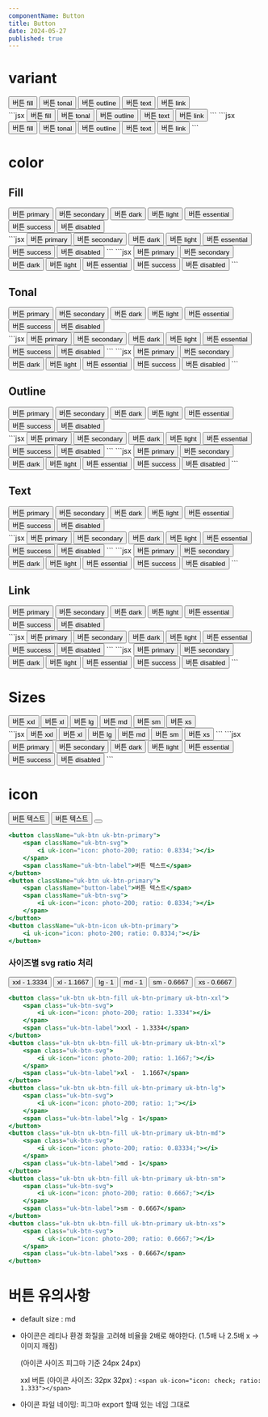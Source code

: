 ```yaml
---
componentName: Button
title: Button
date: 2024-05-27
published: true
---
```


# variant

<Preview>
  <div className="flex items-center gap-3">
    <button className="uk-btn uk-btn-fill uk-btn-primary">버튼 fill</button>
    <button className="uk-btn uk-btn-tonal uk-btn-primary">버튼 tonal</button>
    <button className="uk-btn uk-btn-outline uk-btn-primary">
      버튼 outline
    </button>
    <button className="uk-btn uk-btn-text uk-btn-primary">버튼 text</button>
    <button className="uk-btn uk-btn-link uk-btn-primary">
      <span className="uk-btn-label">버튼 link</span>
    </button>
  </div>
</Preview>
<CodeTabs>
  <TabsContent value="html">
    ```jsx
    <button className="uk-btn uk-btn-fill uk-btn-primary">버튼 fill</button>
    <button className="uk-btn uk-btn-tonal uk-btn-primary">버튼 tonal</button>
    <button className="uk-btn uk-btn-outline uk-btn-primary">
      버튼 outline
    </button>
    <button className="uk-btn uk-btn-text uk-btn-primary">버튼 text</button>
    <button className="uk-btn uk-btn-link uk-btn-primary">
      <span className="uk-btn-label">버튼 link</span>
    </button>
    ```
  </TabsContent>
  <TabsContent value="react">
    ```jsx
    <Button variant="fill" color="primary">
      버튼 fill
    </Button>
    <Button variant="tonal" color="primary">
      버튼 tonal
    </Button>
    <Button variant="outline" color="primary">
      버튼 outline
    </Button>
    <Button variant="text" color="primary">
      버튼 text
    </Button>
    <Button variant="link" color="primary">
      <span className="btn-label">버튼 link</span>
    </Button>
    ```
  </TabsContent>
</CodeTabs>

<br />

# color

## Fill

<Preview>
  <div className="flex items-center gap-3">
    <button className="uk-btn uk-btn-fill uk-btn-primary">버튼 primary</button>
    <button className="uk-btn uk-btn-fill uk-btn-secondary">
      버튼 secondary
    </button>
    <button className="uk-btn uk-btn-fill uk-btn-dark">버튼 dark</button>
    <button className="uk-btn uk-btn-fill uk-btn-light">버튼 light</button>
    <button className="uk-btn uk-btn-fill uk-btn-essential">
      버튼 essential
    </button>
    <button className="uk-btn uk-btn-fill uk-btn-success">버튼 success</button>
    <button className="uk-btn uk-btn-fill uk-btn-disabled">
      버튼 disabled
    </button>
  </div>
</Preview>

<CodeTabs>
  <TabsContent value="html">
    ```jsx
    <button className="uk-btn uk-btn-fill uk-btn-primary">버튼 primary</button>
    <button className="uk-btn uk-btn-fill uk-btn-secondary">
      버튼 secondary
    </button>
    <button className="uk-btn uk-btn-fill uk-btn-dark">버튼 dark</button>
    <button className="uk-btn uk-btn-fill uk-btn-light">버튼 light</button>
    <button className="uk-btn uk-btn-fill uk-btn-essential">
      버튼 essential
    </button>
    <button className="uk-btn uk-btn-fill uk-btn-success">버튼 success</button>
    <button className="uk-btn uk-btn-fill uk-btn-disabled">
      버튼 disabled
    </button>
    ```
  </TabsContent>
  <TabsContent value="react">
    ```jsx
    <Button variant="fill" color="primary">
      버튼 primary
    </Button>
    <Button variant="fill" color="secondary">
      버튼 secondary
    </Button>
    <Button variant="fill" color="dark">
      버튼 dark
    </Button>
    <Button variant="fill" color="light">
      버튼 light
    </Button>
    <Button variant="fill" color="essential">
      버튼 essential
    </Button>
    <Button variant="fill" color="success">
      버튼 success
    </Button>
    <Button variant="fill" color="disabled">
      버튼 disabled
    </Button>
    ```
  </TabsContent>
</CodeTabs>

## Tonal

<Preview>
  <div className="flex items-center gap-3">
    <button className="uk-btn uk-btn-tonal uk-btn-primary">버튼 primary</button>
    <button className="uk-btn uk-btn-tonal uk-btn-secondary">
      버튼 secondary
    </button>
    <button className="uk-btn uk-btn-tonal uk-btn-dark">버튼 dark</button>
    <button className="uk-btn uk-btn-tonal uk-btn-light">버튼 light</button>
    <button className="uk-btn uk-btn-tonal uk-btn-essential">
      버튼 essential
    </button>
    <button className="uk-btn uk-btn-tonal uk-btn-success">버튼 success</button>
    <button className="uk-btn uk-btn-tonal uk-btn-disabled">
      버튼 disabled
    </button>
  </div>
</Preview>
<CodeTabs>
  <TabsContent value="html">
    ```jsx
    <button className="uk-btn uk-btn-tonal uk-btn-primary">버튼 primary</button>
    <button className="uk-btn uk-btn-tonal uk-btn-secondary">
      버튼 secondary
    </button>
    <button className="uk-btn uk-btn-tonal uk-btn-dark">버튼 dark</button>
    <button className="uk-btn uk-btn-tonal uk-btn-light">버튼 light</button>
    <button className="uk-btn uk-btn-tonal uk-btn-essential">
      버튼 essential
    </button>
    <button className="uk-btn uk-btn-tonal uk-btn-success">버튼 success</button>
    <button className="uk-btn uk-btn-tonal uk-btn-disabled">
      버튼 disabled
    </button>
    ```
  </TabsContent>
  <TabsContent value="react">
    ```jsx
    <Button variant="tonal" color="primary">
      버튼 primary
    </Button>
    <Button variant="tonal" color="secondary">
      버튼 secondary
    </Button>
    <Button variant="tonal" color="dark">
      버튼 dark
    </Button>
    <Button variant="tonal" color="light">
      버튼 light
    </Button>
    <Button variant="tonal" color="essential">
      버튼 essential
    </Button>
    <Button variant="tonal" color="success">
      버튼 success
    </Button>
    <Button variant="tonal" color="disabled">
      버튼 disabled
    </Button>
    ```
  </TabsContent>
</CodeTabs>

## Outline

<Preview>
  <div className="flex items-center gap-3">
    <button className="uk-btn uk-btn-outline uk-btn-primary">
      버튼 primary
    </button>
    <button className="uk-btn uk-btn-outline uk-btn-secondary">
      버튼 secondary
    </button>
    <button className="uk-btn uk-btn-outline uk-btn-dark">버튼 dark</button>
    <button className="uk-btn uk-btn-outline uk-btn-light">버튼 light</button>
    <button className="uk-btn uk-btn-outline uk-btn-essential">
      버튼 essential
    </button>
    <button className="uk-btn uk-btn-outline uk-btn-success">
      버튼 success
    </button>
    <button className="uk-btn uk-btn-outline uk-btn-disabled">
      버튼 disabled
    </button>
  </div>
</Preview>
<CodeTabs>
  <TabsContent value="html">
    ```jsx
    <button className="uk-btn uk-btn-outline uk-btn-primary">
      버튼 primary
    </button>
    <button className="uk-btn uk-btn-outline uk-btn-secondary">
      버튼 secondary
    </button>
    <button className="uk-btn uk-btn-outline uk-btn-dark">버튼 dark</button>
    <button className="uk-btn uk-btn-outline uk-btn-light">버튼 light</button>
    <button className="uk-btn uk-btn-outline uk-btn-essential">
      버튼 essential
    </button>
    <button className="uk-btn uk-btn-outline uk-btn-success">
      버튼 success
    </button>
    <button className="uk-btn uk-btn-outline uk-btn-disabled">
      버튼 disabled
    </button>
    ```
  </TabsContent>
  <TabsContent value="react">
    ```jsx
    <Button variant="outline" color="primary">
      버튼 primary
    </Button>
    <Button variant="outline" color="secondary">
      버튼 secondary
    </Button>
    <Button variant="outline" color="dark">
      버튼 dark
    </Button>
    <Button variant="outline" color="light">
      버튼 light
    </Button>
    <Button variant="outline" color="essential">
      버튼 essential
    </Button>
    <Button variant="outline" color="success">
      버튼 success
    </Button>
    <Button variant="outline" color="disabled">
      버튼 disabled
    </Button>
    ```
  </TabsContent>
</CodeTabs>

## Text

<Preview>
  <div className="flex items-center gap-3">
    <button className="uk-btn uk-btn-text uk-btn-primary">버튼 primary</button>
    <button className="uk-btn uk-btn-text uk-btn-secondary">
      버튼 secondary
    </button>
    <button className="uk-btn uk-btn-text uk-btn-dark">버튼 dark</button>
    <button className="uk-btn uk-btn-text uk-btn-light">버튼 light</button>
    <button className="uk-btn uk-btn-text uk-btn-essential">
      버튼 essential
    </button>
    <button className="uk-btn uk-btn-text uk-btn-success">버튼 success</button>
    <button className="uk-btn uk-btn-text uk-btn-disabled">
      버튼 disabled
    </button>
  </div>
</Preview>

<CodeTabs>
  <TabsContent value="html">
    ```jsx
    <button className="uk-btn uk-btn-text uk-btn-primary">버튼 primary</button>
    <button className="uk-btn uk-btn-text uk-btn-secondary">
      버튼 secondary
    </button>
    <button className="uk-btn uk-btn-text uk-btn-dark">버튼 dark</button>
    <button className="uk-btn uk-btn-text uk-btn-light">버튼 light</button>
    <button className="uk-btn uk-btn-text uk-btn-essential">
      버튼 essential
    </button>
    <button className="uk-btn uk-btn-text uk-btn-success">버튼 success</button>
    <button className="uk-btn uk-btn-text uk-btn-disabled">
      버튼 disabled
    </button>
    ```
  </TabsContent>
  <TabsContent value="react">
    ```jsx
    <Button variant="text" color="primary">
      버튼 primary
    </Button>
    <Button variant="text" color="secondary">
      버튼 secondary
    </Button>
    <Button variant="text" color="dark">
      버튼 dark
    </Button>
    <Button variant="text" color="light">
      버튼 light
    </Button>
    <Button variant="text" color="essential">
      버튼 essential
    </Button>
    <Button variant="text" color="success">
      버튼 success
    </Button>
    <Button variant="text" color="disabled">
      버튼 disabled
    </Button>
    ```
  </TabsContent>
</CodeTabs>

## Link

<Preview>
  <div className="flex items-center gap-3">
    <button className="uk-btn uk-btn-link uk-btn-primary">
      <span className="uk-btn-label">버튼 primary</span>
    </button>
    <button className="uk-btn uk-btn-link uk-btn-secondary">
      <span className="uk-btn-label">버튼 secondary</span>
    </button>
    <button className="uk-btn uk-btn-link uk-btn-dark">
      <span className="uk-btn-label">버튼 dark</span>
    </button>
    <button className="uk-btn uk-btn-link uk-btn-light">
      <span className="uk-btn-label">버튼 light</span>
    </button>
    <button className="uk-btn uk-btn-link uk-btn-essential">
      <span className="uk-btn-label">버튼 essential</span>
    </button>
    <button className="uk-btn uk-btn-link uk-btn-success">
      <span className="uk-btn-label">버튼 success</span>
    </button>
    <button className="uk-btn uk-btn-link uk-btn-disabled">
      <span className="uk-btn-label">버튼 disabled</span>
    </button>
  </div>
</Preview>
<CodeTabs>
  <TabsContent value="html">
    ```jsx
    <button className="uk-btn uk-btn-link uk-btn-primary">
      <span className="uk-btn-label">버튼 primary</span>
    </button>
    <button className="uk-btn uk-btn-link uk-btn-secondary">
      <span className="uk-btn-label">버튼 secondary</span>
    </button>
    <button className="uk-btn uk-btn-link uk-btn-dark">
      <span className="uk-btn-label">버튼 dark</span>
    </button>
    <button className="uk-btn uk-btn-link uk-btn-light">
      <span className="uk-btn-label">버튼 light</span>
    </button>
    <button className="uk-btn uk-btn-link uk-btn-essential">
      <span className="uk-btn-label">버튼 essential</span>
    </button>
    <button className="uk-btn uk-btn-link uk-btn-success">
      <span className="uk-btn-label">버튼 success</span>
    </button>
    <button className="uk-btn uk-btn-link uk-btn-disabled">
      <span className="uk-btn-label">버튼 disabled</span>
    </button>
    ```
  </TabsContent>
  <TabsContent value="react">
    ```jsx
    <Button variant="link" color="primary">
      <span className="uk-btn-label">버튼 primary</span>
    </Button>
    <Button variant="link" color="secondary">
      <span className="uk-btn-label">버튼 secondary</span>
    </Button>
    <Button variant="link" color="dark">
      <span className="uk-btn-label">버튼 dark</span>
    </Button>
    <Button variant="link" color="light">
      <span className="uk-btn-label">버튼 light</span>
    </Button>
    <Button variant="link" color="essential">
      <span className="uk-btn-label">버튼 essential</span>
    </Button>
    <Button variant="link" color="success">
      <span className="uk-btn-label">버튼 success</span>
    </Button>
    <Button variant="link" color="disabled">
      <span className="uk-btn-label">버튼 disabled</span>
    </Button>
    ```
  </TabsContent>
</CodeTabs>

<br />

# Sizes

<Preview>
  <div className="flex items-center gap-3">
    <button className="uk-btn uk-btn-fill uk-btn-primary uk-btn-xxl">
      버튼 xxl
    </button>
    <button className="uk-btn uk-btn-fill uk-btn-primary uk-btn-xl">
      버튼 xl
    </button>
    <button className="uk-btn uk-btn-fill uk-btn-primary uk-btn-lg">
      버튼 lg
    </button>
    <button className="uk-btn uk-btn-fill uk-btn-primary uk-btn-md">
      버튼 md
    </button>
    <button className="uk-btn uk-btn-fill uk-btn-primary uk-btn-sm">
      버튼 sm
    </button>
    <button className="uk-btn uk-btn-fill uk-btn-primary uk-btn-xs">
      버튼 xs
    </button>
  </div>
</Preview>
<CodeTabs>
  <TabsContent value="html">
    ```jsx
    <button className="uk-btn uk-btn-fill uk-btn-primary uk-btn-xxl">
      버튼 xxl
    </button>
    <button className="uk-btn uk-btn-fill uk-btn-primary uk-btn-xl">
      버튼 xl
    </button>
    <button className="uk-btn uk-btn-fill uk-btn-primary uk-btn-lg">
      버튼 lg
    </button>
    <button className="uk-btn uk-btn-fill uk-btn-primary uk-btn-md">
      버튼 md
    </button>
    <button className="uk-btn uk-btn-fill uk-btn-primary uk-btn-sm">
      버튼 sm
    </button>
    <button className="uk-btn uk-btn-fill uk-btn-primary uk-btn-xs">
      버튼 xs
    </button>
    ```
  </TabsContent>
  <TabsContent value="react">
    ```jsx
    <Button variant="fill" color="primary">
      <span className="uk-btn-label">버튼 primary</span>
    </Button>
    <Button variant="fill" color="secondary">
      <span className="uk-btn-label">버튼 secondary</span>
    </Button>
    <Button variant="fill" color="dark">
      <span className="uk-btn-label">버튼 dark</span>
    </Button>
    <Button variant="fill" color="light">
      <span className="uk-btn-label">버튼 light</span>
    </Button>
    <Button variant="fill" color="essential">
      <span className="uk-btn-label">버튼 essential</span>
    </Button>
    <Button variant="fill" color="success">
      <span className="uk-btn-label">버튼 success</span>
    </Button>
    <Button variant="fill" color="disabled">
      <span className="uk-btn-label">버튼 disabled</span>
    </Button>
    ```
  </TabsContent>
</CodeTabs>

<br />

# icon

<Preview>
  <div className="flex items-center gap-3">
    <button className="uk-btn uk-btn-fill uk-btn-primary">
      <span className="uk-btn-svg">
        <i uk-icon="icon: photo-200; ratio: 0.8334;"></i>
      </span>
      <span className="uk-btn-label">버튼 텍스트</span>
    </button>
    <button className="uk-btn uk-btn-fill uk-btn-primary">
      <span className="uk-button-label">버튼 텍스트</span>
      <span className="uk-btn-svg">
        <i uk-icon="icon: photo-200; ratio: 0.8334;"></i>
      </span>
    </button>
    <button className="uk-btn-icon uk-btn-fill uk-btn-primary">
      <i uk-icon="icon: photo-200; ratio: 0.8334;"></i>
    </button>
  </div>
</Preview>

```jsx
<button className="uk-btn uk-btn-primary">
    <span className="uk-btn-svg">
        <i uk-icon="icon: photo-200; ratio: 0.8334;"></i>
    </span>
    <span className="uk-btn-label">버튼 텍스트</span>
</button>
<button className="uk-btn uk-btn-primary">
    <span className="button-label">버튼 텍스트</span>
    <span className="uk-btn-svg">
        <i uk-icon="icon: photo-200; ratio: 0.8334;"></i>
    </span>
</button>
<button className="uk-btn-icon uk-btn-primary">
    <i uk-icon="icon: photo-200; ratio: 0.8334;"></i>
</button>
```

### 사이즈별 svg ratio 처리

<Preview>
  <div className="flex items-center gap-3">
    <button className="uk-btn uk-btn-fill uk-btn-primary uk-btn-xxl">
      <span className="uk-btn-svg">
        <i uk-icon="icon: photo-200; ratio: 1.3334"></i>
      </span>
      <span className="uk-btn-label">xxl - 1.3334</span>
    </button>
    <button className="uk-btn uk-btn-fill uk-btn-primary uk-btn-xl">
      <span className="uk-btn-svg">
        <i uk-icon="icon: photo-200; ratio: 1.1667;"></i>
      </span>
      <span className="uk-btn-label">xl - 1.1667</span>
    </button>
    <button className="uk-btn uk-btn-fill uk-btn-primary uk-btn-lg">
      <span className="uk-btn-svg">
        <i uk-icon="icon: photo-200; ratio: 1;"></i>
      </span>
      <span className="uk-btn-label">lg - 1</span>
    </button>
    <button className="uk-btn uk-btn-fill uk-btn-primary uk-btn-md">
      <span className="uk-btn-svg">
        <i uk-icon="icon: photo-200; ratio: 0.83334;"></i>
      </span>
      <span className="uk-btn-label">md - 1</span>
    </button>
    <button className="uk-btn uk-btn-fill uk-btn-primary uk-btn-sm">
      <span className="uk-btn-svg">
        <i uk-icon="icon: photo-200; ratio: 0.6667;"></i>
      </span>
      <span className="uk-btn-label">sm - 0.6667</span>
    </button>
    <button className="uk-btn uk-btn-fill uk-btn-primary uk-btn-xs">
      <span className="uk-btn-svg">
        <i uk-icon="icon: photo-200; ratio: 0.6667;"></i>
      </span>
      <span className="uk-btn-label">xs - 0.6667</span>
    </button>
  </div>
</Preview>

```jsx
<button class="uk-btn uk-btn-fill uk-btn-primary uk-btn-xxl">
    <span class="uk-btn-svg">
        <i uk-icon="icon: photo-200; ratio: 1.3334"></i>
    </span>
    <span class="uk-btn-label">xxl - 1.3334</span>
</button>
<button class="uk-btn uk-btn-fill uk-btn-primary uk-btn-xl">
    <span class="uk-btn-svg">
        <i uk-icon="icon: photo-200; ratio: 1.1667;"></i>
    </span>
    <span class="uk-btn-label">xl -  1.1667</span>
</button>
<button class="uk-btn uk-btn-fill uk-btn-primary uk-btn-lg">
    <span class="uk-btn-svg">
        <i uk-icon="icon: photo-200; ratio: 1;"></i>
    </span>
    <span class="uk-btn-label">lg - 1</span>
</button>
<button class="uk-btn uk-btn-fill uk-btn-primary uk-btn-md">
    <span class="uk-btn-svg">
        <i uk-icon="icon: photo-200; ratio: 0.83334;"></i>
    </span>
    <span class="uk-btn-label">md - 1</span>
</button>
<button class="uk-btn uk-btn-fill uk-btn-primary uk-btn-sm">
    <span class="uk-btn-svg">
        <i uk-icon="icon: photo-200; ratio: 0.6667;"></i>
    </span>
    <span class="uk-btn-label">sm - 0.6667</span>
</button>
<button class="uk-btn uk-btn-fill uk-btn-primary uk-btn-xs">
    <span class="uk-btn-svg">
        <i uk-icon="icon: photo-200; ratio: 0.6667;"></i>
    </span>
    <span class="uk-btn-label">xs - 0.6667</span>
</button>
```

# 버튼 유의사항

- default size : md
- 아이콘은 레티나 환경 화질을 고려해 비율을 2배로 해야한다. (1.5배 나 2.5배 x -> 이미지 깨짐)

  (아이콘 사이즈 피그마 기준 24px 24px)

  xxl 버튼 (아이콘 사이즈: 32px 32px) :
  `<span uk-icon="icon: check; ratio: 1.333"></span>`

- 아이콘 파일 네이밍: 피그마 export 할때 있는 네임 그대로
